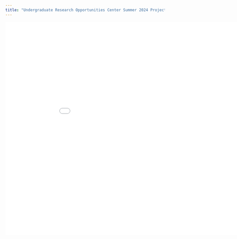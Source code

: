```yaml
---
title: "Undergraduate Research Opportunities Center Summer 2024 Project"
---
```


![](images/Copy%20of%20Copy%20of%20UROC%20Poster%20Presentation-02.pdf){width="9.81in" height="7in"}

